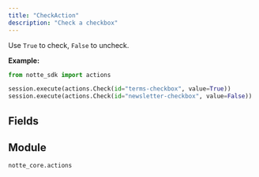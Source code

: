 ```yaml
---
title: "CheckAction"
description: "Check a checkbox"
---
```


Use `True` to check, `False` to uncheck.

**Example:**
```python
from notte_sdk import actions

session.execute(actions.Check(id="terms-checkbox", value=True))
session.execute(actions.Check(id="newsletter-checkbox", value=False))
```

## Fields

<ParamField path="type" type="Literal['check']" default="check">
</ParamField>

<ParamField path="category" type="str" default="Interaction Actions">
</ParamField>

<ParamField path="description" type="str" default="Check a checkbox. Use `True` to check, `False` to uncheck">
</ParamField>

<ParamField path="id" type="str" required>
</ParamField>

<ParamField path="selector" type="UnionType[NodeSelectors, None]">
</ParamField>

<ParamField path="press_enter" type="UnionType[bool, None]">
</ParamField>

<ParamField path="text_label" type="UnionType[str, None]">
</ParamField>

<ParamField path="param" type="UnionType[ActionParameter, None]" default="name=&#x27;value&#x27; type=&#x27;bool&#x27; default=None values=[]">
</ParamField>

<ParamField path="value" type="bool" required>
</ParamField>


## Module

`notte_core.actions`
